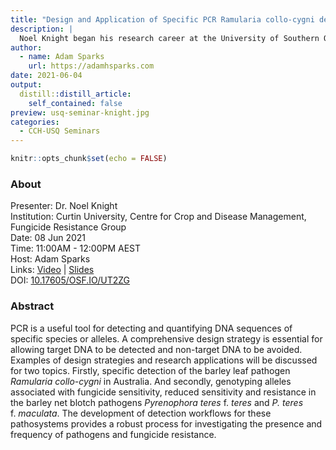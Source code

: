 ```yaml
---
title: "Design and Application of Specific PCR Ramularia collo-cygni detection Identifying fungicide resistance in Pyrenophora teres"
description: |
  Noel Knight began his research career at the University of Southern Queensland in Toowoomba in 2007, investigating pathotypes of the spot blotch pathogen of barley and describing disease symptoms of Fusarium crown rot on wheat. He subsequently spent two years at Cornell University in New York State researching leaf diseases of beetroot. Noel joined the Fungicide Resistance Group in the Centre for Crop and Disease Management at Curtin University in 2020, undertaking projects involved in detecting and characterising fungicide resistance in the barley net blotch pathogens.
author:
  - name: Adam Sparks
    url: https://adamhsparks.com
date: 2021-06-04
output:
  distill::distill_article:
    self_contained: false
preview: usq-seminar-knight.jpg
categories:
  - CCH-USQ Seminars
---
```


```r
knitr::opts_chunk$set(echo = FALSE)
```

### About

Presenter: Dr. Noel Knight \
Institution: Curtin University, Centre for Crop and Disease Management, Fungicide Resistance Group \
Date: 08 Jun 2021 \
Time: 11:00AM - 12:00PM AEST \
Host: Adam Sparks \
Links: [Video](https://youtu.be/h2B5TiSjjHM)  \| [Slides](https:/https://osf.io/ey9m2/) \
DOI: [10.17605/OSF.IO/UT2ZG](https://doi.org/10.17605/OSF.IO/UT2ZG)

### Abstract

PCR is a useful tool for detecting and quantifying DNA sequences of specific species or alleles.
A comprehensive design strategy is essential for allowing target DNA to be detected and non-target DNA to be avoided.
Examples of design strategies and research applications will be discussed for two topics.
Firstly, specific detection of the barley leaf pathogen _Ramularia collo-cygni_ in Australia.
And secondly, genotyping alleles associated with fungicide sensitivity, reduced sensitivity and resistance in the barley net blotch pathogens _Pyrenophora teres_ f. _teres_ and _P. teres_ f. _maculata_.
The development of detection workflows for these pathosystems provides a robust process for investigating the presence and frequency of pathogens and fungicide resistance.
